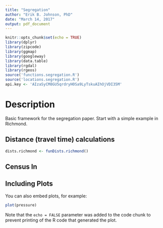 ```yaml
---
title: "Segregation"
author: "Erik B. Johnson, PhD"
date: "March 14, 2017"
output: pdf_document
---
```


```r
knitr::opts_chunk$set(echo = TRUE)
library(dplyr)
library(zipcode)
library(ggmap)
library(googleway)
library(data.table)
library(rgdal)
library(rgeos)
source('functions.segregation.R')
source('locations.segregation.R')
api.key <- 'AIzaSyCM8GU5qrdryH0Sa9LyTskuAIhOjVDI35M'
```

# Description

Basic framework for the segregation paper. Start with a simple example in Richmond.

## Distance (travel time) calculations

```r
dists.richmond <- funDists.richmond()
```

## Census In


## Including Plots

You can also embed plots, for example:

```r
plot(pressure)
```

Note that the `echo = FALSE` parameter was added to the code chunk to prevent printing of the R code that generated the plot.
